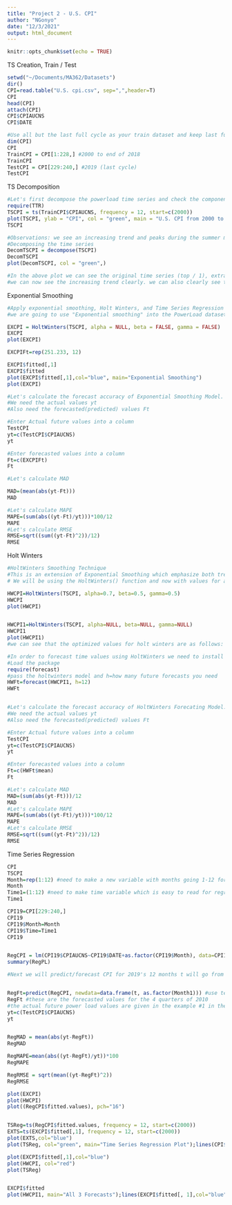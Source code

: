 ```yaml
---
title: "Project 2 - U.S. CPI"
author: "NGonyo"
date: "12/3/2021"
output: html_document
---
```


```r
knitr::opts_chunk$set(echo = TRUE)
```

TS Creation, Train / Test

```r
setwd("~/Documents/MA362/Datasets")
dir()
CPI=read.table("U.S. cpi.csv", sep=",",header=T)
CPI
head(CPI)
attach(CPI)
CPI$CPIAUCNS
CPI$DATE

#Use all but the last full cycle as your train dataset and keep last full cycle as your test dataset
dim(CPI)
CPI
TrainCPI = CPI[1:228,] #2000 to end of 2018
TrainCPI
TestCPI = CPI[229:240,] #2019 (last cycle)
TestCPI

```

TS Decomposition

```r
#Let's first decompose the powerload time series and check the components. To begin, we must specify aspects of the time series to R, and create a timeseries variable using the TTR package's ts() function
require(TTR)
TSCPI = ts(TrainCPI$CPIAUCNS, frequency = 12, start=c(2000))
plot(TSCPI, ylab = "CPI", col = "green", main = "U.S. CPI from 2000 to 2018")
TSCPI

#Observations: we see an increasing trend and peaks during the summer months especially  jul-,august. We can also see valleys in the winter Months, namely december and january.
#Decomposing the time series
DecomTSCPI = decompose(TSCPI)
DecomTSCPI
plot(DecomTSCPI, col = "green",)

#In the above plot we can see the original time series (top / 1), extracted trend (2), extracted seasonal variation (3), and random residuals (bottom / 4)
#we can now see the increasing trend clearly. we can also clearly see the quarterly changes that we noted previously in detail

```

Exponential Smoothing

```r

#Apply exponential smoothing, Holt Winters, and Time Series Regression approaches for forecasting for another year. 
#we are going to use "Exponential smoothing" into the PowerLoad dataset. We will be using an exponential smoothing constant of 0.7. We will use the function HoltWinters() for exponential smoothing, with only alpha = exponential smoothing constant, so we need to set beta=FALSE, gamma=FALSE

EXCPI = HoltWinters(TSCPI, alpha = NULL, beta = FALSE, gamma = FALSE)
EXCPI
plot(EXCPI)

EXCPIFt=rep(251.233, 12)

EXCPI$fitted[,1]
EXCPI$fitted
plot(EXCPI$fitted[,1],col="blue", main="Exponential Smoothing")
plot(EXCPI) 

#Let's calculate the forecast accuracy of Exponential Smoothing Model.
#We need the actual values yt
#Also need the forecasted(predicted) values Ft

#Enter Actual future values into a column
TestCPI
yt=c(TestCPI$CPIAUCNS)
yt

#Enter forecasted values into a column
Ft=c(EXCPIFt)
Ft

#Let's calculate MAD 

MAD=(mean(abs(yt-Ft)))
MAD

#Let's calculate MAPE
MAPE=(sum(abs((yt-Ft)/yt)))*100/12
MAPE
#Let's calculate RMSE
RMSE=sqrt((sum((yt-Ft)^2))/12)
RMSE

```

Holt Winters

```r
#HoltWinters Smoothing Technique
#This is an extension of Exponential Smoothing which emphasize both trend and seasonal variation appropriately.
# We will be using the HoltWinters() function and now with values for all alpha, beta, and gamma to denote the exponential smoothing constant, trend constant and the constant for seasonality.

HWCPI=HoltWinters(TSCPI, alpha=0.7, beta=0.5, gamma=0.5)
HWCPI
plot(HWCPI)


HWCPI1=HoltWinters(TSCPI, alpha=NULL, beta=NULL, gamma=NULL)
HWCPI1
plot(HWCPI1)
#we can see that the optimized values for holt winters are as follows: alpha = 0.9758161, beta = 0, gamma = 1

#In order to forecast time values using HoltWinters we need to install and load the forecast package.
#Load the package
require(forecast)
#pass the holtwinters model and h=how many future forecasts you need
HWFt=forecast(HWCPI1, h=12)
HWFt


#Let's calculate the forecast accuracy of HoltWinters Forecating Model.
#We need the actual values yt
#Also need the forecasted(predicted) values Ft

#Enter Actual future values into a column
TestCPI
yt=c(TestCPI$CPIAUCNS)
yt

#Enter forecasted values into a column
Ft=c(HWFt$mean)
Ft

#Let's calculate MAD 
MAD=(sum(abs(yt-Ft)))/12
MAD
#Let's calculate MAPE
MAPE=(sum(abs((yt-Ft)/yt)))*100/12
MAPE
#Let's calculate RMSE
RMSE=sqrt((sum((yt-Ft)^2))/12)
RMSE


```

Time Series Regression

```r

CPI
TSCPI
Month=rep(1:12) #need to make a new variable with months going 1-12 for regression factor variable
Month
Time1=(1:12) #need to make time variable which is easy to read for regression approach
Time1

CPI19=CPI[229:240,]
CPI19
CPI19$Month=Month
CPI19$Time=Time1
CPI19


RegCPI = lm(CPI19$CPIAUCNS~CPI19$DATE+as.factor(CPI19$Month), data=CPI19)
summary(RegPL)

#Next we will predict/forecast CPI for 2019's 12 months t will go from 229 to 240 for 2019 month 1-12


RegFt=predict(RegCPI, newdata=data.frame(t, as.factor(Month1))) #use test dataset here
RegFt #these are the forecasted values for the 4 quarters of 2010
#the actual future power load values are given in the example #1 in the last handout
yt=c(TestCPI$CPIAUCNS)
yt


RegMAD = mean(abs(yt-RegFt))
RegMAD

RegMAPE=mean(abs((yt-RegFt)/yt))*100
RegMAPE

RegRMSE = sqrt(mean((yt-RegFt)^2))
RegRMSE

plot(EXCPI)
plot(HWCPI)
plot((RegCPI$fitted.values), pch="16")


TSReg=ts(RegCPI$fitted.values, frequency = 12, start=c(2000))
EXTS=ts(EXCPI$fitted[,1], frequency = 12, start=c(2000))
plot(EXTS,col="blue")
plot(TSReg, col="green", main="Time Series Regression Plot");lines(CPI$CPIAUCNS)

plot(EXCPI$fitted[,1],col="blue")
plot(HWCPI, col="red")
plot(TSReg)


EXCPI$fitted
plot(HWCPI1, main="All 3 Forecasts");lines(EXCPI$fitted[, 1],col="blue");lines(TSReg, col="green");legend("bottomright", legend =c("HoltWinters", "Exponential Smoothing", "TSRegression"),col=c("red", "blue", "green"), pch=c(16,16,16))


```


